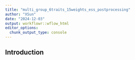 ```yaml
---
title: "multi_group_6traits_15weights_ess_postprocessing"
author: "XSun"
date: "2024-12-03"
output: workflowr::wflow_html
editor_options:
  chunk_output_type: console
---
```


## Introduction

```r

```

